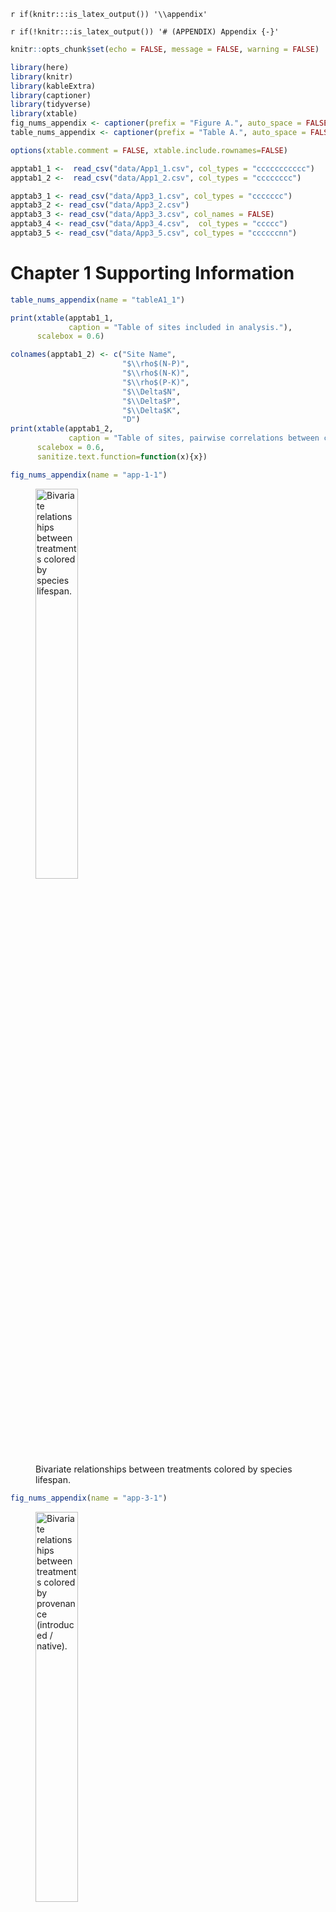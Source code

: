 `r if(knitr:::is_latex_output()) '\\appendix'`

`r if(!knitr:::is_latex_output()) '# (APPENDIX) Appendix {-}'` 

<!--
If you feel it necessary to include an appendix, it goes here.
-->


```r
knitr::opts_chunk$set(echo = FALSE, message = FALSE, warning = FALSE)
```

```r
library(here)
library(knitr)
library(kableExtra)
library(captioner)
library(tidyverse)
library(xtable)
fig_nums_appendix <- captioner(prefix = "Figure A.", auto_space = FALSE)
table_nums_appendix <- captioner(prefix = "Table A.", auto_space = FALSE)

options(xtable.comment = FALSE, xtable.include.rownames=FALSE)
```

```r
apptab1_1 <-  read_csv("data/App1_1.csv", col_types = "ccccccccccc")
apptab1_2 <-  read_csv("data/App1_2.csv", col_types = "cccccccc")

apptab3_1 <- read_csv("data/App3_1.csv", col_types = "ccccccc")
apptab3_2 <- read_csv("data/App3_2.csv")
apptab3_3 <- read_csv("data/App3_3.csv", col_names = FALSE)
apptab3_4 <- read_csv("data/App3_4.csv",  col_types = "ccccc")
apptab3_5 <- read_csv("data/App3_5.csv", col_types = "ccccccnn")
```

# Chapter 1 Supporting Information

```r
table_nums_appendix(name = "tableA1_1")
```

```r
print(xtable(apptab1_1,
             caption = "Table of sites included in analysis."),
      scalebox = 0.6)
```

```r
colnames(apptab1_2) <- c("Site Name",
                         "$\\rho$(N-P)",
                         "$\\rho$(N-K)",
                         "$\\rho$(P-K)",
                         "$\\Delta$N",
                         "$\\Delta$P",
                         "$\\Delta$K",
                         "D")
print(xtable(apptab1_2,
             caption = "Table of sites, pairwise correlations between community responses to different treatments ($\\rho$), rate of community change in response to treatment ($\\Delta$), and estimated response dimensionality (D). Significant (P < 0.05) magnitudes of community response are labelled with *."),
      scalebox = 0.6, 
      sanitize.text.function=function(x){x})
```



```r
fig_nums_appendix(name = "app-1-1")
```

![Bivariate relationships between treatments colored by species lifespan. \label{app-1-1}](figure/AppFig1_1.png){height=40%}


```r
fig_nums_appendix(name = "app-3-1")
```

![Bivariate relationships between treatments colored by provenance (introduced / native). \label{app-1-2}](figure/AppFig1_2.png){height=40%}


```r
table_nums_appendix(name = "tableA1_2")
```

# Chapter 2 Supporting Information

# Chapter 3 Supporting Information

```r
table_nums_appendix(name = "tableA3_1")
```

```r
apptab3_1[is.na(apptab3_1)] = ' '
colnames(apptab3_1)[c(1,7)] = c("Source", "P")
xtable(apptab3_1,
             caption = "Permutational ANOVA (PERMANOVA) output of variance in plot community composition in the first year of sampling.")
```


```r
table_nums_appendix(name = "tableA3_3")
```

```r
colnames(apptab3_3) <- apptab3_3[1,]
print(xtable(apptab3_3[-1,], 
             caption = "Rank summary table of performance across different clustering indices."),
      scalebox = 0.7)
```

\pagebreak

### Clustering Index Ranking Methods:

The following provides brief descriptions of clustering heuristics used to evaluate K in K-medoids clustering. 

For more detail, see @Charrad2014.

* __Hartigan__: Choose value K with maximum index difference between K and K-1. 
* __CH__: Choose maximum value among orders of K considered. 
* __Beale__: Choose minimum value of K such that the critical value of the index is less than alpha = 0.05. Other values whose critical value is less than alpha are ranked in order of significance. 
* __KL__: Choose maximum value among orders of K considered. 
* __Cindex__: Choose minimum value among orders of K considered. 
* __DB__ (Davies and Bouldin): Choose minimum value among orders of K considered. 
* __Silhouette__: Choose maximum value among orders of K considered. 
* __Duda__: Choose minimum value of K such that the critical value of the index is less than alpha = 0.05. Other values whose critical value is less than alpha are ranked in order of significance. 


\pagebreak

```r
table_nums_appendix(name = "table3_4")
```

```r
colnames(apptab3_4)[1] = " "
print(xtable(apptab3_4, 
             caption = "Contingency table of observed transitions between state assignments between 2008-2018. For each plot observation of a state assignment in year t (rows), data shows the frequency of state assignments (columns) of the same plot in a subsequent year (t + 1). Diagonal values represent the frequency of a given state retaining its assignment (persistence), while off-diagonal values represent transitions in state assignment. Changes in assignment frequency were highly non-random ($\\chi^2$ = 392.017, df = 9, P < 0.001)."),
      scalebox = .7,
      sanitize.text.function=function(x){x})
```
  

```r
table_nums_appendix(name = "table3_5")
```

```r
colnames(apptab3_5) = c("Model", "DF", "Priority", "1 Year SPEI", "2 Year SPEI", "3 Year SPEI", "deltaAIC", "AIC")
xtable(apptab3_5[-1,],
             caption = "AIC model comparison used to select the best fit multi-state model from a series of candidates. Covariates include “Priority Effects” – the effect of initial seeding mixture representation of indicator species correlated with cluster assignments – and “1-“, “2-“, and “3-year SPEI” – a standardized measure of drought stress computed over 1, 2, and 3 cumulative water year intervals, respectively. DF corresponds to the number of parameters estimated within the transition matrix, including baseline transition probabilities and effects of covariates.",
       scalebox = .9)
```



```r
fig_nums_appendix(name = "app-3-1")
```

![Visualization of clustering assignments following K-medoids clustering. Non-metric multidimensional scaling (NMDS) ordination was conducted on all community observations from 2008 – 2018 (n=560). Pairwise community distance was calculated using Bray-Curtis dissimilarity index. Species vectors correspond to taxa that were found to be significantly associated (p < 0.05) with state assignments using indicator species analysis. \label{app-3-1}](figure/AppFig3_1.png){height=50%}

```r
fig_nums_appendix(name = "app-3-2")
```

![Relative abundance of species across vegetation state assignments. Values refer to the average abundance of each species (+/- standard error) for observed communities assigned to each state. Species that served as significant (P < 0.05) indicators of each state type are highlighted using “*” and colored by representative state. On average, indicator species of each vegetation state accounted for 75% of the cumulative relative abundance of observed communities. \label{app-3-2}](figure/AppFig3_2.png){height=80%}


```r
fig_nums_appendix(name = "app-3-3")
```

![Plot-level shifts in state assignment over time. For each observed community (grid cell), the state assignment of a community is presented as a function of initial seeding treatment (row) and time (column). \label{app-3-3}](figure/AppFig3_3.png){height=85% width=70%}
